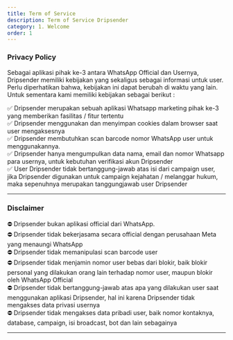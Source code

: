 ```yaml
---
title: Term of Service
description: Term of Service Dripsender
category: 1. Welcome
order: 1
---
```


### Privacy Policy

Sebagai aplikasi pihak ke-3 antara WhatsApp Official dan Usernya, Dripsender memiliki kebijakan yang sekaligus sebagai informasi untuk user. Perlu diperhatikan bahwa, kebijakan ini dapat berubah di waktu yang lain. Untuk sementara kami memiliki kebijakan sebagai berikut :

✅ Dripsender merupakan sebuah aplikasi Whatsapp marketing pihak ke-3 yang memberikan fasilitas / fitur tertentu\
✅ Dripsender menggunakan dan menyimpan cookies dalam browser saat user mengaksesnya\
✅ Dripsender membutuhkan scan barcode nomor WhatsApp user untuk menggunakannya.\
✅ Dripsender hanya mengumpulkan data nama, email dan nomor Whatsapp para usernya, untuk kebutuhan verifikasi akun Dripsender\
✅ User Dripsender tidak bertanggung-jawab atas isi dari campaign user, jika Dripsender digunakan untuk campaign kejahatan / melanggar hukum, maka sepenuhnya merupakan tanggungjawab user Dripsender

---

### Disclaimer

⛔ Dripsender bukan aplikasi official dari WhatsApp.\
⛔ Dripsender tidak bekerjasama secara official dengan perusahaan Meta yang menaungi WhatsApp\
⛔ Dripsender tidak memanipulasi scan barcode user\
⛔ Dripsender tidak menjamin nomor user bebas dari blokir, baik blokir personal yang dilakukan orang lain terhadap nomor user, maupun blokir oleh WhatsApp Official\
⛔ Dripsender tidak bertanggung-jawab atas apa yang dilakukan user saat menggunakan aplikasi Dripsender, hal ini karena Dripsender tidak mengakses data privasi usernya\
⛔ Dripsender tidak mengakses data pribadi user, baik nomor kontaknya, database, campaign, isi broadcast, bot dan lain sebagainya

---
